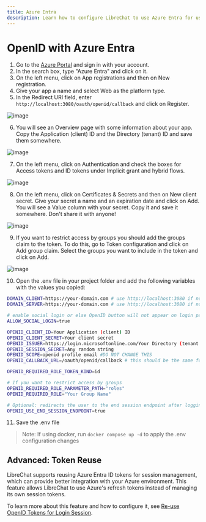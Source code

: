 ```yaml
---
title: Azure Entra
description: Learn how to configure LibreChat to use Azure Entra for user authentication.
---
```


# OpenID with Azure Entra

1. Go to the [Azure Portal](https://portal.azure.com/) and sign in with your account.
2. In the search box, type "Azure Entra" and click on it.
3. On the left menu, click on App registrations and then on New registration.
4. Give your app a name and select Web as the platform type.
5. In the Redirect URI field, enter `http://localhost:3080/oauth/openid/callback` and click on Register.

![image](https://github.com/danny-avila/LibreChat/assets/6623884/2b1aabce-850e-4165-bf76-3c1984f10b6c)

6. You will see an Overview page with some information about your app. Copy the Application (client) ID and the 
Directory (tenant) ID and save them somewhere.

![image](https://github.com/danny-avila/LibreChat/assets/6623884/e67d5e97-e26d-48a5-aa6e-50de4450b1fd)

7. On the left menu, click on Authentication and check the boxes for Access tokens and ID tokens under Implicit 
grant and hybrid flows.

![image](https://github.com/danny-avila/LibreChat/assets/6623884/88a16cbc-ff68-4b3a-ba7b-b380cc3d2366)

8. On the left menu, click on Certificates & Secrets and then on New client secret. Give your secret a 
name and an expiration date and click on Add. You will see a Value column with your secret. Copy it and 
save it somewhere. Don't share it with anyone!

![image](https://github.com/danny-avila/LibreChat/assets/6623884/31aa6cee-5402-4ce0-a950-1b7e147aafc8)

9. If you want to restrict access by groups you should add the groups claim to the token. To do this, go to
Token configuration and click on Add group claim. Select the groups you want to include in the token and click on Add.

![image](https://github.com/danny-avila/LibreChat/assets/6623884/c9d353f5-2cb2-4f00-b4f0-493cfec8fe9a)

10. Open the .env file in your project folder and add the following variables with the values you copied:

```bash filename=".env"
DOMAIN_CLIENT=https://your-domain.com # use http://localhost:3080 if not using a custom domain
DOMAIN_SERVER=https://your-domain.com # use http://localhost:3080 if not using a custom domain

# enable social login or else OpenID button will not appear on login page
ALLOW_SOCIAL_LOGIN=true

OPENID_CLIENT_ID=Your Application (client) ID
OPENID_CLIENT_SECRET=Your client secret
OPENID_ISSUER=https://login.microsoftonline.com/Your Directory (tenant ID)/v2.0/
OPENID_SESSION_SECRET=Any random string
OPENID_SCOPE=openid profile email #DO NOT CHANGE THIS
OPENID_CALLBACK_URL=/oauth/openid/callback # this should be the same for everyone

OPENID_REQUIRED_ROLE_TOKEN_KIND=id

# If you want to restrict access by groups
OPENID_REQUIRED_ROLE_PARAMETER_PATH="roles"
OPENID_REQUIRED_ROLE="Your Group Name"

# Optional: redirects the user to the end session endpoint after logging out
OPENID_USE_END_SESSION_ENDPOINT=true 
```
11. Save the .env file

> Note: If using docker, run `docker compose up -d` to apply the .env configuration changes

## Advanced: Token Reuse

LibreChat supports reusing Azure Entra ID tokens for session management, which can provide better integration with your Azure environment. This feature allows LibreChat to use Azure's refresh tokens instead of managing its own session tokens.

To learn more about this feature and how to configure it, see [Re-use OpenID Tokens for Login Session](/docs/configuration/authentication/OAuth2-OIDC/token-reuse).

